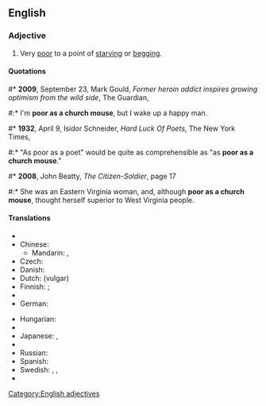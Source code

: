 ==English==

===Adjective===
{{infl|en|adjective|head=(as) [[poor]] as a [[church]] [[mouse]]}}

# {{simile}} Very [[poor]] to a point of [[starving]] or [[begging]].

====Quotations====
#* '''2009''', September 23, Mark Gould, ''Former heroin addict inspires growing optimism from the wild side'', The Guardian, 
#:* I'm '''poor as a church mouse''', but I wake up a happy man.
#* '''1932''', April 9,  Isidor Schneider, ''Hard Luck Of Poets'', The New York Times,
#:* "As poor as a poet" would be quite as comprehensible as "as '''poor as a church mouse'''." 
#* '''2008''', John Beatty, ''The Citizen-Soldier'', page 17
#:* She was an Eastern Virginia woman, and, although '''poor as a church mouse''', thought herself superior to West Virginia people.

====Translations====
{{trans-top|very poor}}
* {{trreq|Arabic}}
* Chinese:
** Mandarin: {{t|cmn|一貧如洗|sc=Hani|xs=Mandarin}}, {{t|cmn|一贫如洗|tr=yīpínrúxǐ|sc=Hani|xs=Mandarin}}
* Czech: {{t-|cs|chudý jako kostelní myš}}
* Danish: {{t|da|fattig som en kirkerotte}}
* Dutch: {{t|nl|geen nagel hebben om zijn gat mee af te krabben}} (vulgar)
* Finnish: {{t+|fi|köyhä}} {{t+|fi|kuin}} {{t+|fi|kirkko|alt=kirkon}} {{t+|fi|rotta}}; {{t-|fi|rutiköyhä}}
* {{trreq|French}}
* German: {{t-|de|arm wie eine Kirchenmaus}}
{{trans-mid}}
* Hungarian: {{t-|hu|szegény, mint a templom egere}}
* {{trreq|Italian}}
* Japanese: {{t|ja|教会のネズミのように貧しい|tr=kyōkai-no nezumi-no yōni mazushii|sc=Jpan}} {{qualifier|literal translation}},  {{t|ja|非常に貧しい|tr=hijō-ni mazushii|sc=Jpan}}
* {{trreq|Portuguese}}
* Russian: {{t|ru|бедный как церковная мышь|tr=bédnyj kak cerkóvnaja myš’|sc=Cyrl}}
* Spanish: {{t|es|más pobre que una rata}}
* Swedish: {{t|sv|fattig som en kyrkråtta}}, {{t|sv|fattig som en råtta}}, {{t|sv|fattig som en lus}}
* {{trreq|Vietnamese}}
{{trans-bottom}}

[[Category:English adjectives]]